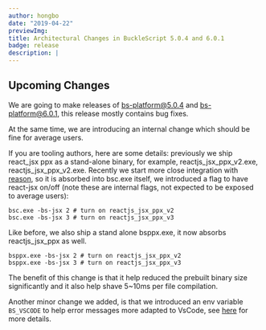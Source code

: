 ```yaml
---
author: hongbo
date: "2019-04-22"
previewImg:
title: Architectural Changes in BuckleScript 5.0.4 and 6.0.1
badge: release
description: |
---
```


## Upcoming Changes

We are going to make releases of bs-platform@5.0.4 and bs-platform@6.0.1, this
release mostly contains bug fixes.

At the same time, we are introducing an internal change which should be fine
for average users.

If you are tooling authors, here are some details: previously we ship react_jsx
ppx as a stand-alone binary, for example, reactjs_jsx_ppx_v2.exe,
reactjs_jsx_ppx_v2.exe. Recently we start more close integration with
[reason](https://reasonml.github.io), so it is absorbed into bsc.exe itself, we
introduced a flag to have react-jsx on/off (note these are internal flags, not
expected to be exposed to average users):

```
bsc.exe -bs-jsx 2 # turn on reactjs_jsx_ppx_v2
bsc.exe -bs-jsx 3 # turn on reactjs_jsx_ppx_v3
```

Like before, we also ship a stand alone bsppx.exe, it now absorbs
reactjs_jsx_ppx as well.

```
bsppx.exe -bs-jsx 2 # turn on reactjs_jsx_ppx_v2
bsppx.exe -bs-jsx 3 # turn on reactjs_jsx_ppx_v3
```

The benefit of this change is that it help reduced the prebuilt binary size
significantly and it also help shave 5~10ms per file compilation.

Another minor change we added, is that we introduced an env variable
`BS_VSCODE` to help error messages more adapted to VsCode, see
[here](https://bucklescript.github.io/docs/en/build-configuration#bs-vscode-error-output-adapted-for-vscode)
for more details.
